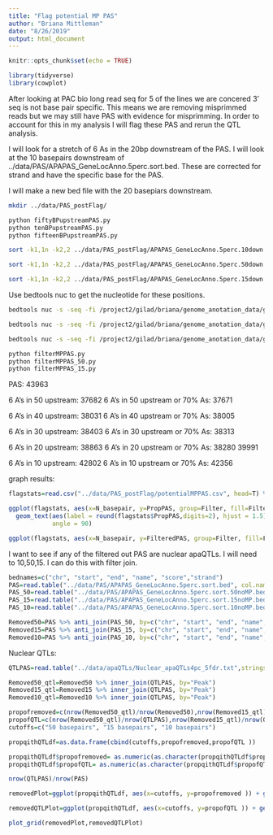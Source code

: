 ```yaml
---
title: "Flag potential MP PAS"
author: "Briana Mittleman"
date: "8/26/2019"
output: html_document
---
```


```r
knitr::opts_chunk$set(echo = TRUE)
```


```r
library(tidyverse)
library(cowplot)
```

After looking at PAC bio long read seq for 5 of the lines we are concered 3' seq is not base pair specific. This means we are removing misprimmed reads but we may still have PAS with evidence for misprimming. In order to account for this in my analysis I will flag these PAS and rerun the QTL analysis. 

I will look for a stretch of 6 As in the 20bp downstream of the PAS. I will look at the 10 basepairs downstream of ../data/PAS/APAPAS_GeneLocAnno.5perc.sort.bed. These are corrected for strand and have the specific base for the PAS. 

I will make a new bed file with the 20 basepiars downstream. 

```bash
mkdir ../data/PAS_postFlag/
```

```bash
python fiftyBPupstreamPAS.py
python tenBPupstreamPAS.py
python fifteenBPupstreamPAS.py

sort -k1,1n -k2,2 ../data/PAS_postFlag/APAPAS_GeneLocAnno.5perc.10down.bed > ../data/PAS_postFlag/APAPAS_GeneLocAnno.5perc.10down.sort.bed

sort -k1,1n -k2,2 ../data/PAS_postFlag/APAPAS_GeneLocAnno.5perc.50down.bed > ../data/PAS_postFlag/APAPAS_GeneLocAnno.5perc.50down.sort.bed

sort -k1,1n -k2,2 ../data/PAS_postFlag/APAPAS_GeneLocAnno.5perc.15down.bed > ../data/PAS_postFlag/APAPAS_GeneLocAnno.5perc.15down.sort.bed
```

Use bedtools nuc to get the nucleotide for these positions. 

```bash
bedtools nuc -s -seq -fi /project2/gilad/briana/genome_anotation_data/genome/Homo_sapiens.GRCh37.75.dna_sm.all.fa -bed ../data/PAS_postFlag/APAPAS_GeneLocAnno.5perc.50down.sort.bed > ../data/PAS_postFlag/APAPAS_GeneLocAnno.5perc.50downNUC.txt

bedtools nuc -s -seq -fi /project2/gilad/briana/genome_anotation_data/genome/Homo_sapiens.GRCh37.75.dna_sm.all.fa -bed ../data/PAS_postFlag/APAPAS_GeneLocAnno.5perc.10down.sort.bed > ../data/PAS_postFlag/APAPAS_GeneLocAnno.5perc.10downNUC.txt

bedtools nuc -s -seq -fi /project2/gilad/briana/genome_anotation_data/genome/Homo_sapiens.GRCh37.75.dna_sm.all.fa -bed ../data/PAS_postFlag/APAPAS_GeneLocAnno.5perc.15down.sort.bed > ../data/PAS_postFlag/APAPAS_GeneLocAnno.5perc.15downNUC.txt

```


```bash
python filterMPPAS.py
python filterMPPAS_50.py
python filterMPPAS_15.py
```

PAS: 43963

6 A's in 50 upstream: 37682
6 A's in 50 upstream or 70% As: 37671

6 A's in 40 upstream: 38031
6 A's in 40 upstream or 70% As: 38005

6 A's in 30 upstream: 38403
6 A's in 30 upstream or 70% As: 38313


6 A's in 20 upstream: 38863
6 A's in 20 upstream or 70% As: 38280
39991

6 A's in 10 upstream: 42802
6 A's in 10 upstream or 70% As: 42356

graph results:

```r
flagstats=read.csv("../data/PAS_postFlag/potentialMPPAS.csv", head=T) %>% mutate(PropPAS=FilteredPAS/All_PAS)
```

```r
ggplot(flagstats, aes(x=N_basepair, y=PropPAS, group=Filter, fill=Filter)) + geom_bar(stat="identity", position="dodge") + labs(x="Number of Basepairs downstream of PAS", y="Proportion of PAS passing filter", title="Proportions of PAS passing various cutoffs")  + 
  geom_text(aes(label = round(flagstats$PropPAS,digits=2), hjust = 1.5), position = position_dodge(width = 10), 
            angle = 90)

```


```r
ggplot(flagstats, aes(x=N_basepair, y=FilteredPAS, group=Filter, fill=Filter)) + geom_bar(stat="identity", position="dodge")
```


I want to see if any of the filtered out PAS are nuclear apaQTLs. I will need to 10,50,15. I can do this with filter join. 


```r
bednames=c("chr", "start", "end", "name", "score","strand")
PAS=read.table("../data/PAS/APAPAS_GeneLocAnno.5perc.sort.bed", col.names = bednames, stringsAsFactors = F)
PAS_50=read.table("../data/PAS/APAPAS_GeneLocAnno.5perc.sort.50noMP.bed", col.names = bednames, stringsAsFactors = F) 
PAS_15=read.table("../data/PAS/APAPAS_GeneLocAnno.5perc.sort.15noMP.bed", col.names = bednames, stringsAsFactors = F)
PAS_10=read.table("../data/PAS/APAPAS_GeneLocAnno.5perc.sort.10noMP.bed", col.names = bednames, stringsAsFactors = F)
```

```r
Removed50=PAS %>% anti_join(PAS_50, by=c("chr", "start", "end", "name", "score","strand")) %>% separate(name,into=c("PAS","gene"), sep=":") %>% mutate(Peak=paste("peak", PAS,sep=""))
Removed15=PAS %>% anti_join(PAS_15, by=c("chr", "start", "end", "name", "score","strand"))%>% separate(name,into=c("PAS","gene"), sep=":") %>% mutate(Peak=paste("peak", PAS,sep=""))
Removed10=PAS %>% anti_join(PAS_10, by=c("chr", "start", "end", "name", "score","strand"))%>% separate(name,into=c("PAS","gene"), sep=":") %>% mutate(Peak=paste("peak", PAS,sep=""))

```

Nuclear QTLs:

```r
QTLPAS=read.table("../data/apaQTLs/Nuclear_apaQTLs4pc_5fdr.txt",stringsAsFactors = F, header = T)
```


```r
Removed50_qtl=Removed50 %>% inner_join(QTLPAS, by="Peak") 
Removed15_qtl=Removed15 %>% inner_join(QTLPAS, by="Peak")
Removed10_qtl=Removed10 %>% inner_join(QTLPAS, by="Peak")
```


```r
propofremoved=c(nrow(Removed50_qtl)/nrow(Removed50),nrow(Removed15_qtl)/nrow(Removed15),nrow(Removed10_qtl)/nrow(Removed10))
propofQTL=c(nrow(Removed50_qtl)/nrow(QTLPAS),nrow(Removed15_qtl)/nrow(QTLPAS),nrow(Removed10_qtl)/nrow(QTLPAS))
cutoffs=c("50 basepairs", "15 basepairs", "10 basepairs")

propqithQTLdf=as.data.frame(cbind(cutoffs,propofremoved,propofQTL ))

propqithQTLdf$propofremoved= as.numeric(as.character(propqithQTLdf$propofremoved))
propqithQTLdf$propofQTL= as.numeric(as.character(propqithQTLdf$propofQTL))

nrow(QTLPAS)/nrow(PAS)
```

```r
removedPlot=ggplot(propqithQTLdf, aes(x=cutoffs, y=propofremoved )) + geom_bar(stat="identity", fill="darkorchid4") + labs(title="Proportion of Removed PAS with a Nuclear QTL", y="Proportion of removed", x="Filter")


```

```r
removedQTLPlot=ggplot(propqithQTLdf, aes(x=cutoffs, y=propofQTL )) + geom_bar(stat="identity", fill="blue4") + labs(title="Proportion of Nuclear QTL in a removed PAS", y="Proportion of QTLs",x="Filter")
```
```r
plot_grid(removedPlot,removedQTLPlot)
```

